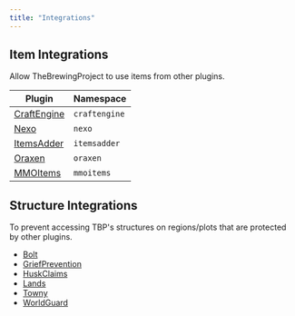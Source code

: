 ```yaml
---
title: "Integrations"
---
```


## Item Integrations

Allow TheBrewingProject to use items from other plugins.

| Plugin                                                               | Namespace     |
| -------------------------------------------------------------------- | ------------- |
| [CraftEngine](https://mo-mi.gitbook.io/xiaomomi-plugins/craftengine) | `craftengine` |
| [Nexo](https://polymart.org/product/6901/nexo)                       | `nexo`        |
| [ItemsAdder](https://itemsadder.devs.beer/)                          | `itemsadder`  |
| [Oraxen](https://oraxen.com/)                                        | `oraxen`      |
| [MMOItems](https://www.spigotmc.org/resources/mmoitems.39267/)       | `mmoitems`    |

## Structure Integrations

To prevent accessing TBP's structures on regions/plots that are protected by other plugins.

- [Bolt](https://modrinth.com/plugin/bolt)
- [GriefPrevention](https://griefprevention.com/)
- [HuskClaims](https://william278.net/project/huskclaims)
- [Lands](https://www.spigotmc.org/resources/lands-%E2%AD%95-land-claim-plugin-%E2%9C%85-grief-prevention-protection-gui-management-nations-wars-1-21-support.53313/)
- [Towny](https://townyadvanced.github.io/)
- [WorldGuard](https://worldguard.enginehub.org/en/latest/)

